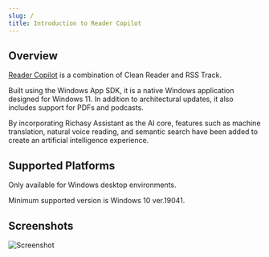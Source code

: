 ```yaml
---
slug: /
title: Introduction to Reader Copilot
---
```


## Overview

[Reader Copilot](https://www.microsoft.com/store/apps/9PFZCKRHW0BC) is a combination of Clean Reader and RSS Track.

Built using the Windows App SDK, it is a native Windows application designed for Windows 11. In addition to architectural updates, it also includes support for PDFs and podcasts.

By incorporating Richasy Assistant as the AI core, features such as machine translation, natural voice reading, and semantic search have been added to create an artificial intelligence experience.

## Supported Platforms

Only available for Windows desktop environments.

Minimum supported version is Windows 10 ver.19041.

## Screenshots

![Screenshot](img/screenshot.png)